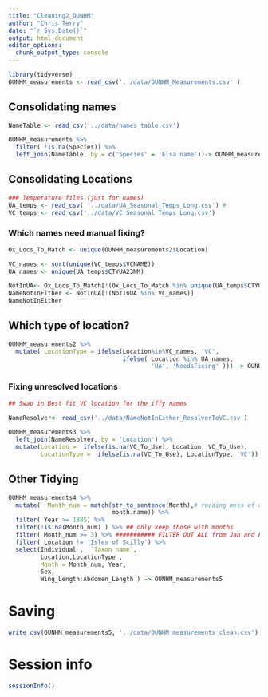 ```yaml
---
title: "Cleaning2_OUNHM"
author: "Chris Terry"
date: "`r Sys.Date()`"
output: html_document
editor_options: 
  chunk_output_type: console
---
```


```r
library(tidyverse)
OUNHM_measurements <- read_csv('../data/OUNHM_Measurements.csv' )
```


## Consolidating names

```r
NameTable <- read_csv('../data/names_table.csv')

OUNHM_measurements %>%
  filter( !is.na(Species)) %>%
  left_join(NameTable, by = c('Species' = 'Elsa name'))-> OUNHM_measurements2
```

## Consolidating Locations

```r
### Temperature files (just for names)
UA_temps <- read_csv( '../data/UA_Seasonal_Temps_Long.csv') #  
VC_temps <- read_csv('../data/VC_Seasonal_Temps_Long.csv')
```

### Which names need manual fixing?
```r
Ox_Locs_To_Match <- unique(OUNHM_measurements2$Location)  

VC_names <- sort(unique(VC_temps$VCNAME))
UA_names <- unique(UA_temps$CTYUA23NM)

NotInUA<- Ox_Locs_To_Match[!(Ox_Locs_To_Match %in% unique(UA_temps$CTYUA23NM))]
NameNotInEither <- NotInUA[!(NotInUA %in% VC_names)]
NameNotInEither
```

## Which type of location?

```R
OUNHM_measurements2 %>%
  mutate( LocationType = ifelse(Location%in%VC_names, 'VC',
                                ifelse( Location %in% UA_names, 
                                        'UA', 'NeedsFixing' ))) -> OUNHM_measurements3
```

### Fixing unresolved locations

```r
## Swap in Best fit VC location for the iffy names

NameResolver<- read_csv('../data/NameNotInEither_ResolverToVC.csv')

OUNHM_measurements3 %>% 
  left_join(NameResolver, by = 'Location') %>%
  mutate(Location =  ifelse(is.na(VC_To_Use), Location, VC_To_Use), 
         LocationType =  ifelse(is.na(VC_To_Use), LocationType, 'VC')) -> OUNHM_measurements4

```


## Other Tidying

```r

OUNHM_measurements4 %>%
  mutate(  Month_num = match(str_to_sentence(Month),# reading mess of different capitalisations
                             month.name)) %>%
  filter( Year >= 1885) %>%
  filter(!is.na(Month_num) ) %>% ## only keep those with months 
  filter( Month_num >= 3) %>% ########### FILTER OUT ALL from Jan and Feb
  filter( Location != 'Isles of Scilly') %>%
  select(Individual ,  `Taxon name`,
         Location,LocationType ,
         Month = Month_num, Year,
         Sex,
         Wing_Length:Abdomen_Length ) -> OUNHM_measurements5


```

# Saving

```r
write_csv(OUNHM_measurements5, '../data/OUNHM_measurements_clean.csv')
```

# Session info

```r
sessionInfo()
```



